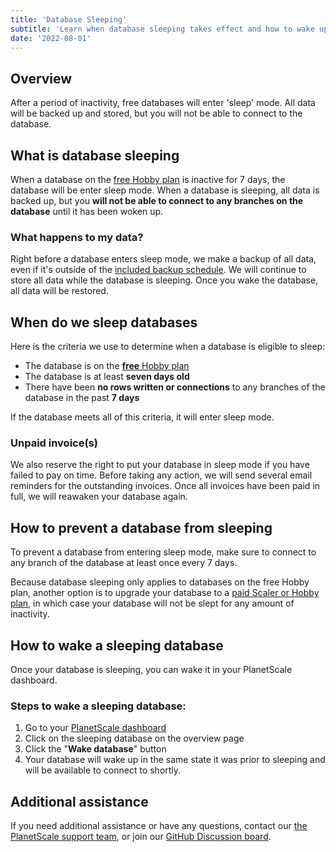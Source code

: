 ```yaml
---
title: 'Database Sleeping'
subtitle: 'Learn when database sleeping takes effect and how to wake up a sleeping database.'
date: '2022-08-01'
---
```



## Overview

After a period of inactivity, free databases will enter 'sleep' mode. All data will be backed up and stored, but you will not be able to connect to the database.

## What is database sleeping

When a database on the [free Hobby plan](/docs/concepts/billing#planet-scale-plans) is inactive for 7 days, the database will be enter sleep mode. When a database is sleeping, all data is backed up, but you **will not be able to connect to any branches on the database** until it has been woken up.

<ImageBlock alt='PlanetScale dashboard overview page - Sleeping databases' src={databases} />

### What happens to my data?

Right before a database enters sleep mode, we make a backup of all data, even if it's outside of the [included backup schedule](/docs/concepts/back-up-and-restore). We will continue to store all data while the database is sleeping. Once you wake the database, all data will be restored.

## When do we sleep databases

Here is the criteria we use to determine when a database is eligible to sleep:

- The database is on the [**free** Hobby plan](/docs/concepts/billing#planet-scale-plans)
- The database is at least **seven days old**
- There have been **no rows written or connections** to any branches of the database in the past **7 days**

If the database meets all of this criteria, it will enter sleep mode.

### Unpaid invoice(s)

We also reserve the right to put your database in sleep mode if you have failed to pay on time. Before taking any action, we will send several email reminders for the outstanding invoices. Once all invoices have been paid in full, we will reawaken your database again.

## How to prevent a database from sleeping

To prevent a database from entering sleep mode, make sure to connect to any branch of the database at least once every 7 days.

Because database sleeping only applies to databases on the free Hobby plan, another option is to upgrade your database to a [paid Scaler or Hobby plan](/docs/concepts/billing#planet-scale-plans), in which case your database will not be slept for any amount of inactivity.

## How to wake a sleeping database

Once your database is sleeping, you can wake it in your PlanetScale dashboard.

<ImageBlock alt='PlanetScale dashboard database page - Sleeping database' src={database} />

### Steps to wake a sleeping database:

1. Go to your [PlanetScale dashboard](https://app.planetscale.com)
2. Click on the sleeping database on the overview page
3. Click the "**Wake database**" button
4. Your database will wake up in the same state it was prior to sleeping and will be available to connect to shortly.

## Additional assistance

If you need additional assistance or have any questions, contact our [the PlanetScale support team](https://support.planetscale.com), or join our [GitHub Discussion board](https://github.com/planetscale/discussion/discussions).
